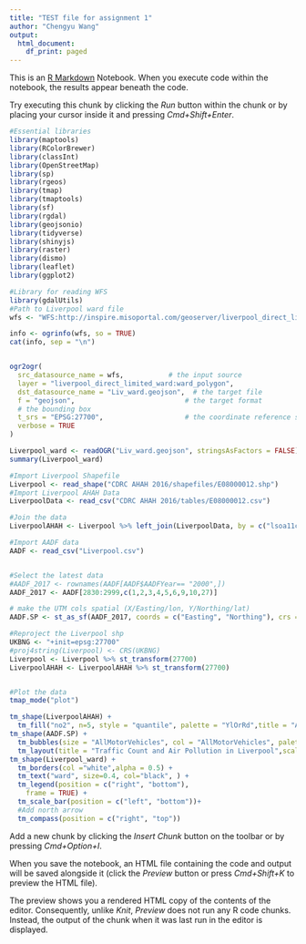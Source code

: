 ```yaml
---
title: "TEST file for assignment 1"
author: "Chengyu Wang"
output:
  html_document:
    df_print: paged
---
```


This is an [R Markdown](http://rmarkdown.rstudio.com) Notebook. When you execute code within the notebook, the results appear beneath the code. 

Try executing this chunk by clicking the *Run* button within the chunk or by placing your cursor inside it and pressing *Cmd+Shift+Enter*. 

```r
#Essential libraries 
library(maptools)
library(RColorBrewer)
library(classInt)
library(OpenStreetMap)
library(sp)
library(rgeos)
library(tmap)
library(tmaptools)
library(sf)
library(rgdal)
library(geojsonio)
library(tidyverse)
library(shinyjs)
library(raster)
library(dismo)
library(leaflet)
library(ggplot2)
```

```r
#Library for reading WFS
library(gdalUtils)
#Path to Liverpool ward file
wfs <- "WFS:http://inspire.misoportal.com/geoserver/liverpool_direct_limited_ward/wfs?service=wfs&version=2.0.0&request=GetCapabilities"

info <- ogrinfo(wfs, so = TRUE)
cat(info, sep = "\n")


ogr2ogr(
  src_datasource_name = wfs,           # the input source
  layer = "liverpool_direct_limited_ward:ward_polygon",                    # the layer from the input
  dst_datasource_name = "Liv_ward.geojson",  # the target file
  f = "geojson",                           # the target format
  # the bounding box
  t_srs = "EPSG:27700",                    # the coordinate reference system
  verbose = TRUE
)

Liverpool_ward <- readOGR("Liv_ward.geojson", stringsAsFactors = FALSE)
summary(Liverpool_ward)
```


```r
#Import Liverpool Shapefile
Liverpool <- read_shape("CDRC AHAH 2016/shapefiles/E08000012.shp")
#Import Liverpool AHAH Data
LiverpoolData <- read_csv("CDRC AHAH 2016/tables/E08000012.csv")

#Join the data 
LiverpoolAHAH <- Liverpool %>% left_join(LiverpoolData, by = c("lsoa11cd" = "lsoa11cd"))

#Import AADF data
AADF <- read_csv("Liverpool.csv")


#Select the latest data
#AADF_2017 <- rownames(AADF[AADF$AADFYear== "2000",])
AADF_2017 <- AADF[2830:2999,c(1,2,3,4,5,6,9,10,27)]

# make the UTM cols spatial (X/Easting/lon, Y/Northing/lat)
AADF.SP <- st_as_sf(AADF_2017, coords = c("Easting", "Northing"), crs = 27700)

#Reproject the Liverpool shp
UKBNG <- "+init=epsg:27700"
#proj4string(Liverpool) <- CRS(UKBNG)
Liverpool <- Liverpool %>% st_transform(27700)
LiverpoolAHAH <- LiverpoolAHAH %>% st_transform(27700)


#Plot the data
tmap_mode("plot")

tm_shape(LiverpoolAHAH) + 
  tm_fill("no2", n=5, style = "quantile", palette = "YlOrRd",title = "Annual mean NO2 (µgm3)") +
tm_shape(AADF.SP) + 
  tm_bubbles(size = "AllMotorVehicles", col = "AllMotorVehicles", palette = "Purples", scale= 0.9,alpha = 1,style = "quantile", legend.size.show = FALSE, title.col = "All motor-vehicles per day",border.alpha = 0.1) +
  tm_layout(title = "Traffic Count and Air Pollution in Liverpool",scale = 0.8, legend.text.size = 1, legend.title.size = 1.1, frame = FALSE,legend.outside = TRUE) +
tm_shape(Liverpool_ward) +
  tm_borders(col ="white",alpha = 0.5) +
  tm_text("ward", size=0.4, col="black", ) +
  tm_legend(position = c("right", "bottom"), 
	frame = TRUE) +
  tm_scale_bar(position = c("left", "bottom"))+
  #Add north arrow
  tm_compass(position = c("right", "top"))

```



Add a new chunk by clicking the *Insert Chunk* button on the toolbar or by pressing *Cmd+Option+I*.

When you save the notebook, an HTML file containing the code and output will be saved alongside it (click the *Preview* button or press *Cmd+Shift+K* to preview the HTML file). 

The preview shows you a rendered HTML copy of the contents of the editor. Consequently, unlike *Knit*, *Preview* does not run any R code chunks. Instead, the output of the chunk when it was last run in the editor is displayed.

